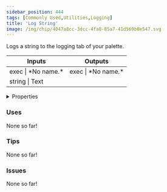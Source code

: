 ```yaml
---
sidebar_position: 444
tags: [Commonly Used,Utilities,Logging]
title: 'Log String'
image: /img/chip/4047a8cc-3dcc-4fa8-85a7-41d569b8e547.svg
---
```


Logs a string to the logging tab of your palette.



<IChip uuid="4047a8cc-3dcc-4fa8-85a7-41d569b8e547"/>

<table><thead><tr><th>Inputs</th><th>Outputs</th></tr></thead><tbody><tr><td>exec | *No name.*</td><td>exec | *No name.*</td></tr><tr><td>string | Text</td><td /></tr></tbody></table>

<details>
  <summary>Properties</summary>
  <div>
    <div>
    <table>
      <tbody>
        <tr>
          <td>Is beta required?</td>
          <td>No</td>
        </tr>
        <tr>
          <td>Is chip a trolling risk?</td>
          <td>No</td>
        </tr>
        <tr>
          <td>Is chip a role assignment risk?</td>
          <td>No</td>
        </tr>
        <tr>
          <td>Chip UUID</td>
          <td>4047a8cc-3dcc-4fa8-85a7-41d569b8e547</td>
        </tr>
        <tr>
          <td>Room availability</td>
          <td>Available everywhere</td>
        </tr>
      </tbody>
    </table>
    </div>
  </div>
</details>

### Uses

None so far!

### Tips

None so far!

### Issues

None so far!